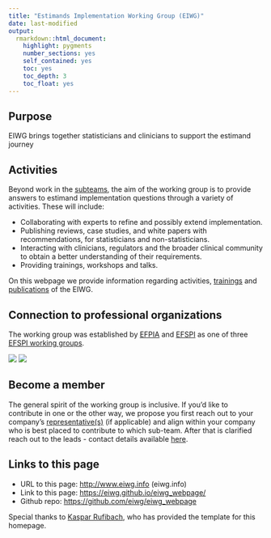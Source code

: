 ```yaml
---
title: "Estimands Implementation Working Group (EIWG)"
date: last-modified
output: 
  rmarkdown::html_document:
    highlight: pygments
    number_sections: yes
    self_contained: yes
    toc: yes
    toc_depth: 3
    toc_float: yes
---
```


## Purpose

EIWG brings together statisticians and clinicians to support the estimand journey

## Activities

Beyond work in the [subteams](subteams.html), the aim of the working group is to provide answers to estimand implementation questions through a variety of activities. These will include: 

 + Collaborating with experts to refine and possibly extend implementation.
 + Publishing reviews, case studies, and white papers with recommendations, for statisticians and non-statisticians.
 + Interacting with clinicians, regulators and the broader clinical community to obtain a better understanding of their requirements. 
 + Providing trainings, workshops and talks.

On this webpage we provide information regarding activities, [trainings](trainings.html) and [publications](publications.html) of the EIWG.

## Connection to professional organizations

The working group was established by [EFPIA](https://efpia.eu/) and [EFSPI](https://www.efspi.org) as one of three [EFSPI working groups](https://www.efspi.org/EFSPI/About_EFSPI/Working_Groups.aspx).

![](data/EFPIA.png)
![](data/EFSPI.png)

## Become a member

The general spirit of the working group is inclusive. If you'd like to contribute in one or the other way, we propose you first reach out to your company's [representative(s)](status.html) (if applicable) and align within your company who is best placed to contribute to which sub-team. After that is clarified reach out to the leads - contact details available [here](organization.html).

## Links to this page

- URL to this page: <http://www.eiwg.info> (eiwg.info)
- Link to this page: <https://eiwg.github.io/eiwg_webpage/>
- Github repo: <https://github.com/eiwg/eiwg_webpage>

Special thanks to [Kaspar Rufibach](http://www.kasparrufibach.ch/), who has provided the template for this homepage.
